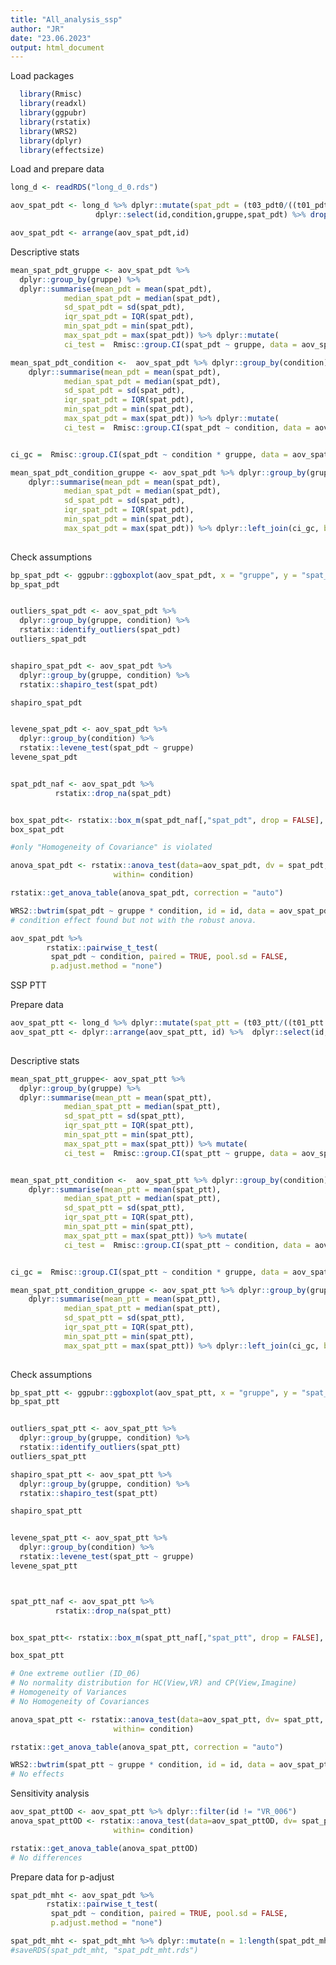 ---
title: "All_analysis_ssp"
author: "JR"
date: "23.06.2023"
output: html_document
---

Load packages
```{r echo=TRUE, message=FALSE, warning=FALSE}
  library(Rmisc) 
  library(readxl)
  library(ggpubr) 
  library(rstatix) 
  library(WRS2)
  library(dplyr) 
  library(effectsize)
```

Load and prepare data
```{r}
long_d <- readRDS("long_d_0.rds")

aov_spat_pdt <- long_d %>% dplyr::mutate(spat_pdt = (t03_pdt0/((t01_pdt0 + t02_pdt0)/2))) %>%
                   dplyr::select(id,condition,gruppe,spat_pdt) %>% droplevels()

aov_spat_pdt <- arrange(aov_spat_pdt,id)
```

Descriptive stats
```{r}
mean_spat_pdt_gruppe <- aov_spat_pdt %>%
  dplyr::group_by(gruppe) %>%
  dplyr::summarise(mean_pdt = mean(spat_pdt),
            median_spat_pdt = median(spat_pdt),
            sd_spat_pdt = sd(spat_pdt),
            iqr_spat_pdt = IQR(spat_pdt),
            min_spat_pdt = min(spat_pdt),
            max_spat_pdt = max(spat_pdt)) %>% dplyr::mutate(
            ci_test =  Rmisc::group.CI(spat_pdt ~ gruppe, data = aov_spat_pdt, ci = .95))

mean_spat_pdt_condition <-  aov_spat_pdt %>% dplyr::group_by(condition) %>%
    dplyr::summarise(mean_pdt = mean(spat_pdt),
            median_spat_pdt = median(spat_pdt),
            sd_spat_pdt = sd(spat_pdt),
            iqr_spat_pdt = IQR(spat_pdt),
            min_spat_pdt = min(spat_pdt),
            max_spat_pdt = max(spat_pdt)) %>% dplyr::mutate(
            ci_test =  Rmisc::group.CI(spat_pdt ~ condition, data = aov_spat_pdt, ci = .95))


ci_gc =  Rmisc::group.CI(spat_pdt ~ condition * gruppe, data = aov_spat_pdt, ci = .95)

mean_spat_pdt_condition_gruppe <- aov_spat_pdt %>% dplyr::group_by(gruppe, condition) %>%
    dplyr::summarise(mean_pdt = mean(spat_pdt),
            median_spat_pdt = median(spat_pdt),
            sd_spat_pdt = sd(spat_pdt),
            iqr_spat_pdt = IQR(spat_pdt),
            min_spat_pdt = min(spat_pdt),
            max_spat_pdt = max(spat_pdt)) %>% dplyr::left_join(ci_gc, by = c("gruppe","condition"))
           
```

Check assumptions
```{r}
bp_spat_pdt <- ggpubr::ggboxplot(aov_spat_pdt, x = "gruppe", y = "spat_pdt", color = "condition", palette = "jco" , add = c("mean_se"))
bp_spat_pdt


outliers_spat_pdt <- aov_spat_pdt %>%
  dplyr::group_by(gruppe, condition) %>%
  rstatix::identify_outliers(spat_pdt)
outliers_spat_pdt


shapiro_spat_pdt <- aov_spat_pdt %>%
  dplyr::group_by(gruppe, condition) %>%
  rstatix::shapiro_test(spat_pdt)

shapiro_spat_pdt


levene_spat_pdt <- aov_spat_pdt %>%
  dplyr::group_by(condition) %>%
  rstatix::levene_test(spat_pdt ~ gruppe)
levene_spat_pdt 


spat_pdt_naf <- aov_spat_pdt %>% 
          rstatix::drop_na(spat_pdt)


box_spat_pdt<- rstatix::box_m(spat_pdt_naf[,"spat_pdt", drop = FALSE], spat_pdt_naf$gruppe)
box_spat_pdt

#only "Homogeneity of Covariance" is violated
```

```{r}
anova_spat_pdt <- rstatix::anova_test(data=aov_spat_pdt, dv = spat_pdt, wid = id, between =gruppe,
                       within= condition)

rstatix::get_anova_table(anova_spat_pdt, correction = "auto")

WRS2::bwtrim(spat_pdt ~ gruppe * condition, id = id, data = aov_spat_pdt)
# condition effect found but not with the robust anova.
```


```{r}
aov_spat_pdt %>%
        rstatix::pairwise_t_test(
         spat_pdt ~ condition, paired = TRUE, pool.sd = FALSE,
         p.adjust.method = "none")

```


################## SSP PTT ########################################

Prepare data
```{r}

aov_spat_ptt <- long_d %>% dplyr::mutate(spat_ptt = (t03_ptt/((t01_ptt + t02_ptt)/2))) %>% droplevels()
aov_spat_ptt <- dplyr::arrange(aov_spat_ptt, id) %>%  dplyr::select(id,gruppe,condition, spat_ptt)
 
```

Descriptive stats
```{r}
mean_spat_ptt_gruppe<- aov_spat_ptt %>%
  dplyr::group_by(gruppe) %>%
  dplyr::summarise(mean_ptt = mean(spat_ptt),
            median_spat_ptt = median(spat_ptt),
            sd_spat_ptt = sd(spat_ptt),
            iqr_spat_ptt = IQR(spat_ptt),
            min_spat_ptt = min(spat_ptt),
            max_spat_ptt = max(spat_ptt)) %>% mutate(
            ci_test =  Rmisc::group.CI(spat_ptt ~ gruppe, data = aov_spat_ptt, ci = .95))


mean_spat_ptt_condition <-  aov_spat_ptt %>% dplyr::group_by(condition) %>%
    dplyr::summarise(mean_ptt = mean(spat_ptt),
            median_spat_ptt = median(spat_ptt),
            sd_spat_ptt = sd(spat_ptt),
            iqr_spat_ptt = IQR(spat_ptt),
            min_spat_ptt = min(spat_ptt),
            max_spat_ptt = max(spat_ptt)) %>% mutate(
            ci_test =  Rmisc::group.CI(spat_ptt ~ condition, data = aov_spat_ptt, ci = .95))


ci_gc =  Rmisc::group.CI(spat_ptt ~ condition * gruppe, data = aov_spat_ptt, ci = .95)

mean_spat_ptt_condition_gruppe <- aov_spat_ptt %>% dplyr::group_by(gruppe, condition) %>%
    dplyr::summarise(mean_ptt = mean(spat_ptt),
            median_spat_ptt = median(spat_ptt),
            sd_spat_ptt = sd(spat_ptt),
            iqr_spat_ptt = IQR(spat_ptt),
            min_spat_ptt = min(spat_ptt),
            max_spat_ptt = max(spat_ptt)) %>% dplyr::left_join(ci_gc, by = c("gruppe","condition"))
           
```
Check assumptions
```{r}
bp_spat_ptt <- ggpubr::ggboxplot(aov_spat_ptt, x = "gruppe", y = "spat_ptt", color = "condition", palette = "jco" , add = c("mean_se"))
bp_spat_ptt


outliers_spat_ptt <- aov_spat_ptt %>%
  dplyr::group_by(gruppe, condition) %>%
  rstatix::identify_outliers(spat_ptt)
outliers_spat_ptt

shapiro_spat_ptt <- aov_spat_ptt %>%
  dplyr::group_by(gruppe, condition) %>%
  rstatix::shapiro_test(spat_ptt)

shapiro_spat_ptt


levene_spat_ptt <- aov_spat_ptt %>%
  dplyr::group_by(condition) %>%
  rstatix::levene_test(spat_ptt ~ gruppe)
levene_spat_ptt 



spat_ptt_naf <- aov_spat_ptt %>% 
          rstatix::drop_na(spat_ptt)


box_spat_ptt<- rstatix::box_m(spat_ptt_naf[,"spat_ptt", drop = FALSE], spat_ptt_naf$gruppe)

box_spat_ptt

# One extreme outlier (ID_06)
# No normality distribution for HC(View,VR) and CP(View,Imagine)
# Homogeneity of Variances
# No Homogeneity of Covariances
```

```{r}
anova_spat_ptt <- rstatix::anova_test(data=aov_spat_ptt, dv= spat_ptt, wid = id, between =gruppe,
                       within= condition)

rstatix::get_anova_table(anova_spat_ptt, correction = "auto")

WRS2::bwtrim(spat_ptt ~ gruppe * condition, id = id, data = aov_spat_ptt)
# No effects
```


Sensitivity analysis           
```{r}
aov_spat_pttOD <- aov_spat_ptt %>% dplyr::filter(id != "VR_006")
anova_spat_pttOD <- rstatix::anova_test(data=aov_spat_pttOD, dv= spat_ptt, wid = id, between =gruppe,
                       within= condition)

rstatix::get_anova_table(anova_spat_pttOD)
# No differences
```
Prepare data for p-adjust
```{r}
spat_pdt_mht <- aov_spat_pdt %>%
        rstatix::pairwise_t_test(
         spat_pdt ~ condition, paired = TRUE, pool.sd = FALSE,
         p.adjust.method = "none") 

spat_pdt_mht <- spat_pdt_mht %>% dplyr::mutate(n = 1:length(spat_pdt_mht$group1)) %>% dplyr::rename(gruppe_condition = .y.)
#saveRDS(spat_pdt_mht, "spat_pdt_mht.rds")
```









